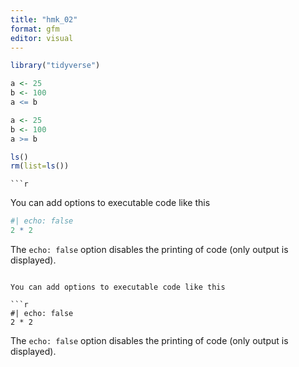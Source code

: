 ```yaml
---
title: "hmk_02"
format: gfm
editor: visual
---
```




```r
library("tidyverse")
```

```r
a <- 25
b <- 100
a <= b
```

```r
a <- 25
b <- 100
a >= b
```
```r
ls()
rm(list=ls())
```
```
```r


```

You can add options to executable code like this

```r
#| echo: false
2 * 2
```

The `echo: false` option disables the printing of code (only output is displayed).

```

You can add options to executable code like this

```r
#| echo: false
2 * 2
```

The `echo: false` option disables the printing of code (only output is displayed).
